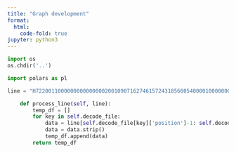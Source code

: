 ```yaml
---
title: "Graph development"
format:
  html:
    code-fold: true
jupyter: python3
---
```


```python
import os 
os.chdir('..')
```

```python
import polars as pl
```

```python
line = "H72200110000000000000002001090716274615724318560054000010000000000000002010201015100100300003100000010305000025100000990000990000000001002400020000025000150000005000025000000250000000502000009925000050000050255025101050102000005005  00100000010002500000025010100000001000000050000050000050102000010020000000000000000005000025003000000500000500000100000100000100000100000100001000000100    50000010                                                                                                                                                                                                                                                                                                                                       "
```

```python
    def process_line(self, line):
        temp_df = []
        for key in self.decode_file:
            data = line[self.decode_file[key]['position']-1: self.decode_file[key]['position'] + self.decode_file[key]['length']-1]
            data = data.strip()
            temp_df.append(data)
        return temp_df
```


